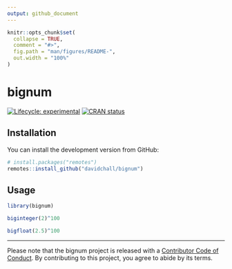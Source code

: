 ```yaml
---
output: github_document
---
```


<!-- README.md is generated from README.Rmd. Please edit that file -->

```r
knitr::opts_chunk$set(
  collapse = TRUE,
  comment = "#>",
  fig.path = "man/figures/README-",
  out.width = "100%"
)
```

# bignum

<!-- badges: start -->
[![Lifecycle: experimental](https://img.shields.io/badge/lifecycle-experimental-orange.svg)](https://www.tidyverse.org/lifecycle/#experimental)
[![CRAN status](https://www.r-pkg.org/badges/version/bignum)](https://CRAN.R-project.org/package=bignum)
<!-- badges: end -->



## Installation

You can install the development version from GitHub:

``` r
# install.packages("remotes")
remotes::install_github("davidchall/bignum")
```

## Usage

```r
library(bignum)

biginteger(2)^100

bigfloat(2.5)^100
```

---

Please note that the bignum project is released with a [Contributor Code of Conduct](https://contributor-covenant.org/version/2/0/CODE_OF_CONDUCT.html).
By contributing to this project, you agree to abide by its terms.
